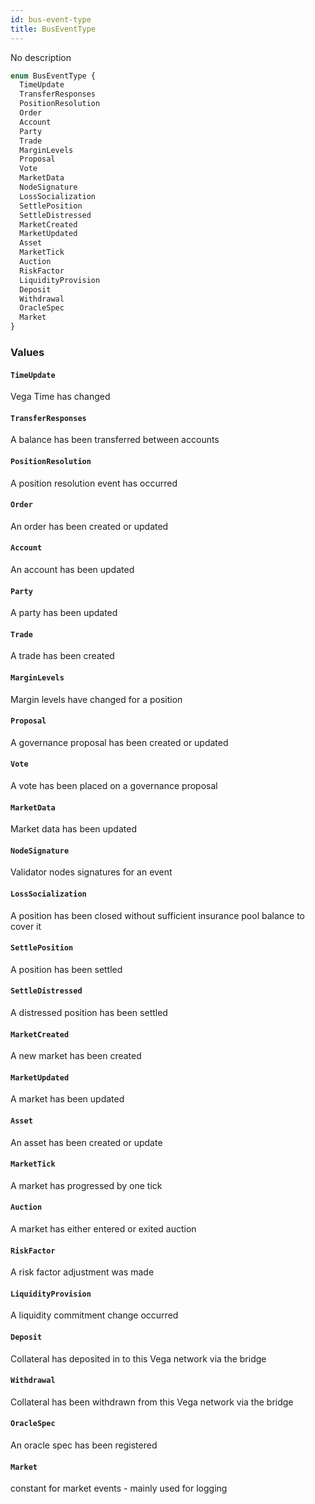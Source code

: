 ```yaml
---
id: bus-event-type
title: BusEventType
---
```



No description

```graphql
enum BusEventType {
  TimeUpdate
  TransferResponses
  PositionResolution
  Order
  Account
  Party
  Trade
  MarginLevels
  Proposal
  Vote
  MarketData
  NodeSignature
  LossSocialization
  SettlePosition
  SettleDistressed
  MarketCreated
  MarketUpdated
  Asset
  MarketTick
  Auction
  RiskFactor
  LiquidityProvision
  Deposit
  Withdrawal
  OracleSpec
  Market
}
```


### Values

#### `TimeUpdate` 

Vega Time has changed


#### `TransferResponses` 

A balance has been transferred between accounts


#### `PositionResolution` 

A position resolution event has occurred


#### `Order` 

An order has been created or updated


#### `Account` 

An account has been updated


#### `Party` 

A party has been updated


#### `Trade` 

A trade has been created


#### `MarginLevels` 

Margin levels have changed for a position


#### `Proposal` 

A governance proposal has been created or updated


#### `Vote` 

A vote has been placed on a governance proposal


#### `MarketData` 

Market data has been updated


#### `NodeSignature` 

Validator nodes signatures for an event


#### `LossSocialization` 

A position has been closed without sufficient insurance pool balance to cover it


#### `SettlePosition` 

A position has been settled


#### `SettleDistressed` 

A distressed position has been settled


#### `MarketCreated` 

A new market has been created


#### `MarketUpdated` 

A market has been updated


#### `Asset` 

An asset has been created or update


#### `MarketTick` 

A market has progressed by one tick


#### `Auction` 

A market has either entered or exited auction


#### `RiskFactor` 

A risk factor adjustment was made


#### `LiquidityProvision` 

A liquidity commitment change occurred


#### `Deposit` 

Collateral has deposited in to this Vega network via the bridge


#### `Withdrawal` 

Collateral has been withdrawn from this Vega network via the bridge


#### `OracleSpec` 

An oracle spec has been registered


#### `Market` 

constant for market events - mainly used for logging




